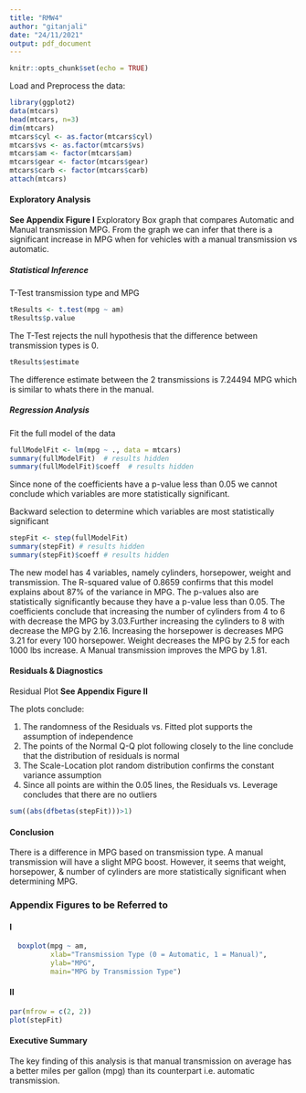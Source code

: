 ```yaml
---
title: "RMW4"
author: "gitanjali"
date: "24/11/2021"
output: pdf_document
---
```


```r
knitr::opts_chunk$set(echo = TRUE)
```

Load and Preprocess the data:
```r
library(ggplot2)
data(mtcars)
head(mtcars, n=3)
dim(mtcars)
mtcars$cyl <- as.factor(mtcars$cyl)
mtcars$vs <- as.factor(mtcars$vs)
mtcars$am <- factor(mtcars$am)
mtcars$gear <- factor(mtcars$gear)
mtcars$carb <- factor(mtcars$carb)
attach(mtcars)
```

#### Exploratory Analysis
**See Appendix Figure I** Exploratory Box graph that compares Automatic and Manual 
transmission MPG. From the graph we can infer that there is a significant
increase in MPG when for vehicles with a manual transmission vs automatic.

##### Statistical Inference
T-Test transmission type and MPG
```r

tResults <- t.test(mpg ~ am)
tResults$p.value

```

The T-Test rejects the null hypothesis that the difference between transmission types is 0.

```r
tResults$estimate
```

The difference estimate between the 2 transmissions is 7.24494 MPG which is similar to whats there in the manual.

##### Regression Analysis
Fit the full model of the data
```r

fullModelFit <- lm(mpg ~ ., data = mtcars)
summary(fullModelFit)  # results hidden
summary(fullModelFit)$coeff  # results hidden

```
Since none of the coefficients have a p-value less than 0.05 we cannot conclude which variables are more statistically significant. 

Backward selection to determine which variables are most statistically 
significant
```r

stepFit <- step(fullModelFit)
summary(stepFit) # results hidden
summary(stepFit)$coeff # results hidden

```

The new model has 4 variables, namely cylinders, horsepower, weight and transmission. The R-squared value of 0.8659 confirms that this model explains about 87% of the variance in MPG. The p-values also are statistically significantly because they have a p-value less than 0.05. The coefficients conclude that increasing the number of cylinders from 4 to 6 with decrease the MPG by 3.03.Further increasing the cylinders to 8 with decrease the MPG by 2.16.  Increasing the horsepower is decreases MPG 3.21 for every 100 horsepower.  Weight decreases the MPG by 2.5 for each 1000 lbs increase. A Manual transmission improves the MPG by 1.81.

#### Residuals & Diagnostics
Residual Plot
**See Appendix Figure II**

The plots conclude:

1. The randomness of the Residuals vs. Fitted plot supports the assumption of independence
2. The points of the Normal Q-Q plot following closely to the line conclude that the distribution of residuals is normal
3. The Scale-Location plot random distribution confirms the constant variance assumption
4. Since all points are within the 0.05 lines, the Residuals vs. Leverage 
concludes that there are no outliers

```r

sum((abs(dfbetas(stepFit)))>1)

```

#### Conclusion
There is a difference in MPG based on transmission type. A manual transmission will have a slight MPG boost. However, it seems that weight, horsepower, & number of cylinders are more statistically significant when determining MPG.

### Appendix Figures to be Referred to

#### I
```r

  boxplot(mpg ~ am, 
          xlab="Transmission Type (0 = Automatic, 1 = Manual)", 
          ylab="MPG",
          main="MPG by Transmission Type")

```

#### II
```r

par(mfrow = c(2, 2))
plot(stepFit)

```

#### Executive Summary
The key finding of this analysis is that manual transmission on average has a better miles per gallon (mpg) than its counterpart i.e. automatic transmission.